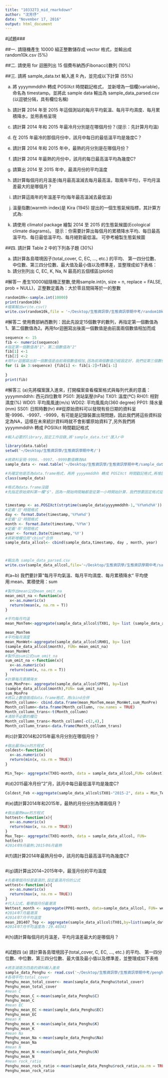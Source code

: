 ```yaml
---
title: "1033273_mid_rmarkdown"
author: "沈芳伃"
date: "November 17, 2016"
output: html_document
---
```

#試題###

##一. 請隨機產生 10000 組正整數儲存成 vector 格式，並輸出成 random10k.csv (5%)

##二. 請使用 for 迴圈列出 15 個費布納西(Fibonacci)數列 (10%)

##三. 請將 sample_data.txt 輸入進 R 內，並完成以下計算 (55%)

(a) 將 yyyymmddhh 轉成 POSIXct 時間戳記格式， 並新增為一個欄(variable)，命名為 timestamp。並將此 sample data 輸出為 sample_data_parsed.csv (以逗號分隔，具有欄位名稱)

(b) 請計算 2014 年至 2015 年這個測站的每月平均氣溫、每月平均濕度、每月累積降水，並用表格呈現 
(c) 請計算 2014 年和 2015 年最冷月分別是在哪個月份？(提示：先計算月均溫)
(d) 在 2015 年最冷的那個月份中，該月中每日的最低溫平均是幾度C？

(e) 請計算 2014 年和 2015 年中，最熱的月分別是在哪個月份？

(f) 請計算 2014 年最熱的月份中，該月的每日最高溫平均為幾度C?

(g) 請算出 2014 至 2015 年中，最濕月份的平均溫度

(h) 請計算每個月的月溫差(每月最高溫減去每月最高溫，取兩年平均)，平均月溫差最大的是哪個月？

(i) 請計算這兩年的年溫差平均(每年最高溫減去最低溫)

(j) 溫量指數(warmth index)是 Kira (1945) 提出的一個生態氣候指標，其計算方式為:
(k) 請使用 climatol package 繪製 2014 至 2015 的生態氣候圖(Ecological climate diagrams)。 提示：你需要計算出每個月的累積降水平均、每日最高溫平均、每日最低溫平均、每月絕對最低溫。 可參考繪製生態氣候圖

##四. 請計算 Table 2 中的下列各子題 (30%)

(a) 請計算各島環境因子(total_cover, C, EC, ..., etc.) 的平均、 第一四分位數、中位數、第三四分位數、最大值及最小值以及標準差，並整理成如下表格：
(b) 請分別列出 C, EC, K, Na, N 最高的五個樣區(plotid)

#解答一
產生10000組隨機正整數,使用sample.int(n, size = n, replace = FALSE, prob = NULL)，正整數定義為：大於零且間隔等於一的整數
```r

random10k<-sample.int(10000)
print(random10k)
#檔案輸出write.csv()
write.csv(random10k,file = '~/Desktop/生態資訊學/生態資訊學期中考/random10k.csv')


```
#解答二
使用費部納西數列：因此先設定15個數字的數列，再指定第一個數值為1、第二個數值為2。再用for迴圈寫出後面一個數值是由前面兩個數值相加而成
```r
sequence <- 15
fib <- numeric(sequence)
#指定第一個數值為"1"、第二個數值為"2"
fib[1] <-1
fib[2] <-2
#用for迴圈寫出前一個數值是由前兩個數值相加,因為前兩個數值已經設定好，我們從第三個數值開始設定即可
for (i in 3:sequence) {fib[i] <- fib[i-2]+fib[i-1]
  
}
print(fib)
```
#解答三
(a)先將檔案匯入進來，打開檔案查看檔案格式與每列代表的意義：
yyyymmddhh: 西元四位數年
PS01: 測站氣壓(hPa)
TX01: 溫度(ºC)
RH01: 相對濕度(%)
WD01: 平均風風速(m/s)
WD02: 平均風風向(360 degree)
PP01: 降水量(mm)
SS01: 日照時數(hr)
##從原始資料可以發現有些日期的資料呈現-9996、-9997、-9999，有可能是記錄裝置出現問題，因此我們將這些資料設定為NA，這樣在未來統計資料時就不會影響原始資料了,另外我們將 yyyymmddhh 轉成 POSIXct 時間戳記格式
```r
#輸入必要的library,設定工作目錄,將'sample_data.txt'匯入r中

library(data.table)
setwd('~/Desktop/生態資訊學/生態資訊學期中考/')

#將資料呈現-9996、-9997、-9999數值轉為NA
sample_data <- read.table('~/Desktop/生態資訊學/生態資訊學期中考/sample_data.txt',header = TRUE,na.strings = c('-9996','-9997','-9999'))

#先確定他是否為data.frame格式，再將 yyyymmddhh 轉成 POSIXct 時間戳記格式,再增設一個欄(variable),命名為" timestamp"
class(sample_data)

#格式為data.frame沒錯
#先指定原始資料第一欄"$"，因為一開始時間軸都是從第一小時開始計算，我們想要固定格式從"0"小時開始，所以我們把原始時間都"-1"。用strptime置換時間格式成"2014-01-01 02:00:00"的樣式


timestamp <- as.POSIXct(strptime(sample_data$yyyymmddhh-1,'%Y%m%d%H'))
#定義'日'時間格式
day <- format.Date(timestamp,'%Y%m%d')
#定義'日'時間格式
month <- format.Date(timestamp,'%Y%m')
#定義'年'時間格式
year <- format.Date(timestamp,'%Y')
#將新增欄位用"cbind"合併
sample_data_allcol<- cbind(sample_data,timestamp, day , month, year)



#輸出為 sample_data_parsed.csv
write.csv(sample_data_allcol,file='~/Desktop/生態資訊學/生態資訊學期中考/sample_data_parsed',sep = ",")

```
#(a~b)
我們要計算“每月平均氣溫、每月平均濕度、每月累積降水“
平均使用:mean、累積使用：sum
```r
#製作出mean公式mean_omit_na
mean_omit_na <-function(x){
  x<-as.numeric(x)
  return(mean(x, na.rm = T))
}

#平均每月均溫
mean_MonTem<-aggregate(sample_data_allcol$TX01, by= list (sample_data_allcol$month) ,FUN= mean_omit_na)

mean_MonTem
#平均每月濕度
mean_MonWet<-aggregate(sample_data_allcol$RH01, by= list
(sample_data_allcol$month), FUN= mean_omit_na)
mean_MonWet
#製作出sum公式sum_omit_na
sum_omit_na <-function(x){
  x<-as.numeric(x)
  return(sum(x, na.rm = T))
}
#計算每月累積降水
sum_MonPre<- aggregate(sample_data_allcol$PP01, by=list
(sample_data_allcol$month),FUN= sum_omit_na)
sum_MonPre
#將以上數值做成data.frame格式，用cbind合併
Month_collumn<- cbind.data.frame(mean_MonTem,mean_MonWet,sum_MonPre)
Month_collumn<-data.frame(Month_collumn, row.names = TRUE)
Month_collumn_trans<-t(Month_collumn)
#清除不必要的欄位
Month_collumn_trans<-Month_collumn[-c(2,4),]
Month_collumn_trans<-data.frame(Month_collumn_trans)
```

#(c)計算2014和2015年最冷月分別在哪個月份？
```r
#做出最冷min的方程式
coldest<-function(x){
  x<-as.numeric(x)
  return(min(x, na.rm = TRUE))
}

Min_Tep<- aggregate(TX01~month, data = sample_data_allcol,FUN= coldest)
```


#(d)2015最冷月份"2"月，該月中每日最低溫平均是幾度C?
```r
Coldest_Feb <-aggregate(sample_data_allcol$TX01~"2015-2", data = Min_Tep,FUN=coldest)

```
#(e)請計算2014年和2015年，最熱的月份分別為哪兩個月？
```r
#做出最熱max的方程式
hottest<-function(x){
  x<-as.numeric(x)
  return(max(x, na.rm = TRUE))
}
Max_Tep<- aggregate(TX01~month, data = sample_data_allcol, FUN=
hottest)
#2014年9月最熱;2015年6月最熱
```
#(f)請計算2014年最熱月份中，該月的每日最高溫平均為幾度C?
```r

```
#(g)請計算出2014~2015年中，最溼月份的平均溫度
```r
#先看哪個月份是最濕的,設定最濕月份的公式
wettest<-function(x){
  x<-as.numeric(x)
  return(max(x, na.rm = TRUE))
}
#代入公式，看哪個月份最潮濕
Wettest_month <- aggregate(PP01~month, data=sample_data_allcol, FUN= wettest)
#2014年7月最潮濕
#2014年7月平均溫度
mean_201407_Tep <- aggregate(sample_data_allcol$TX01,by=list(sample_data_allcol$month=='201407'),FUN=mean_omit_na)
#2014年7月平均溫度為：29.40343
```
#(h)請計算每個月的月溫差，平均月溫差最大的是哪個月？
```r
```

#試題四
(a) 請計算各島環境因子(total_cover, C, EC, ..., etc.) 的平均、 第一四分位數、中位數、第三四分位數、最大值及最小值以及標準差，並整理成如下表格
```r
#將澎湖南方四島的資料輸入進來
sample_data_Penghu <- read.csv('~/Desktop/生態資訊學/生態資訊學期中考/penghu_env.csv',header = TRUE)
#各項平均:total_cover
Penghu_mean_total_cover<- mean(sample_data_Penghu$total_cover)
Penghu_mean_total_cover
#mean C
Penghu_mean_C <-mean(sample_data_Penghu$C)
Penghu_mean_C
#mean EC
Penghu_mean_EC <-mean(sample_data_Penghu$EC)
Penghu_mean_EC
#mean K
Penghu_mean_K <-mean(sample_data_Penghu$K)
Penghu_mean_K
#mean Na
Penghu_mean_Na <-mean(sample_data_Penghu$Na)
Penghu_mean_Na
#mean N
Penghu_mean_N <-mean(sample_data_Penghu$N)
Penghu_mean_N
#mean rock_ratio
Penghu_mean_rock_ratio <-mean(sample_data_Penghu$rock_ratio,na.rm = TRUE)
Penghu_mean_rock_ratio
```